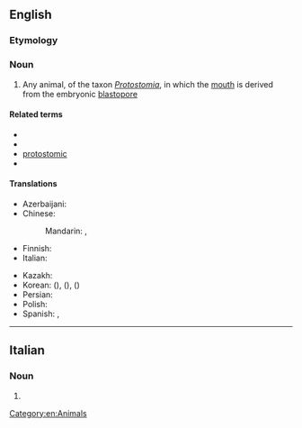 ==English==
{{wikipedia}}

===Etymology===
{{confix|en|proto|stome}}

===Noun===
{{en-noun}}

# Any animal, of the taxon ''[[Protostomia]]'', in which the [[mouth]] is derived from the embryonic [[blastopore]]

====Related terms====
* {{l|en|protostomatous}}
* {{l|en|protostomian}}
* [[protostomic]]
* {{l|en|protostomous}}

====Translations====
{{trans-top|animal in which the mouth is derived from the embryonic blastophore}}
* Azerbaijani: {{t|az|ilkağızlı}}
* Chinese:
*: Mandarin: {{t|cmn|原口動物}}, {{t|cmn|原口动物|tr=yuánkǒu dòngwù}}
* Finnish: {{t|fi|alkusuinen}}
* Italian: {{t|it|protostoma|f}}
{{trans-mid}}
* Kazakh: {{t|kk|ғалғашқы ауызды}}
* Korean: {{t|ko|선구동물}} ({{t|ko|先口動物}}), {{t|ko|전구동물}} ({{t|ko|前口動物}}), {{t|ko|원구동물}} ({{t|ko|原口動物}})
* Persian: {{t+|fa|دهان‌نخستیان}}
* Polish: {{t|pl|pragębowiec|m}}
* Spanish: {{t|es|protóstomo|m}}, {{t|es|protostomado|m}}
{{trans-bottom}}

[[Category:en:Animals]]

----

==Italian==

===Noun===
{{head|it|noun plural form|g=m}}

# {{plural of|it|protostoma}}